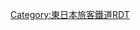 {{Routemap|inline=<includeonly>yes</includeonly>|collapse=yes|title=常磐緩行線|title-bg=#808080|title-color=white|map=
\\\\tSTR~~ ~~[[東京地下鐵]]：[[千代田線]]
\\\STR+r\tSTR~~ ~~[[常磐快速線]]
\\STR+r\STR\tSTR~~ ~~[[筑波快線]]
\STR+r\STR\STR\tSTR~~ ~~東京地下鐵：[[日比谷線]]
\ABZg+r\STR\STR\tSTR~~ ~~[[東武鐵道|東武]]：[[伊勢崎線]]
\BHF!~HUBaq\BHF!~HUBq\BHF!~HUBq\tBHF!~HUBeq~~ ~~[[北千住站|北千住]]
\STR\STR\STR\tSTRe
\hKRZWae\hKRZWae\hKRZWae\hKRZWae~~ ~~[[荒川 (關東)|荒川]]
\HST\tSTRa\STR\STR~~ ~~[[小菅站|小菅]]
\STRl\tKRZ\KRZu\KRZu~~ ~~東武：伊勢崎線
\\tSTRl\KRZt\KRZt~~ ~~筑波快線
\\\STR\STR!~POINTERg@fq~~ ~~&uarr;東京地下鐵：千代田線
\\\STR\BHF+GRZq~~0.0~~JL19 '''[[綾瀨站|綾瀨]]'''
\\\STR\ABZgl~~ ~~東京地下鐵：千代田線支線
\\\STR\STR!~POINTERg@fq~~ ~~&darr;常磐緩行線
\\\STR!~POINTERg@fq\STR~~ ~~ 常磐快速線
\\\STR\BHF~~2.2~~JL20 '''[[龜有站|龜有]]'''
\\\hKRZWae\hKRZWae~~ ~~[[中川]]
\\\ABZg+r\STR~~ ~~[[總武本線|新金線]]（貨物線）
\STRq\KBHFeq!~HUBaq\BST!~HUBq\BHF!~HUBeq~~4.1~~JL21 '''[[金町站|金町]]'''
\\\STR\STR~~ ~~京成：[[金町線]]
\\\hKRZWae+GRZq\hKRZWae+GRZq~~ ~~[[江戶川]]
\\STR+l\KRZu\STRr~~ ~~[[東京都]]/[[千葉縣]]
KDSTaq\ABZg+r\STR~~ ~~{{link-ja|松戶車輛中心|松戸車両センター}}
\KRWgl\KRWg+r
KBHFa!~HUBaq\BHF!~HUBq\BHF!~HUBeq~~8.0~~JL22 '''[[松戶站|松戶]]'''
STRr\STR\STR~~ ~~[[新京成線]]
\BHF\STR~~10.1~~JL23 '''[[北松戶站|北松戶]]'''
\\BHF!~HUBaq\BST!~HUBq\KBHFa!~HUBeq~~11.4~~JL24 '''[[馬橋站|馬橋]]'''
\\\STR\ABZgl\KRZu\STR+r
\\HUBrg\BHF!~HUBeq\STR\STR\STR~~13.0~~JL25 '''[[新松戶站|新松戶]]'''
\\\BHFq!~HUBe\KRZu\KRZu\KRZu\KRZu\ABZq+l~~ ~~[[武藏野線]]
\\\\STR\STR\HST\ABZl+l\STRr~~ ~~[[幸谷站|幸谷]]
\\\STR\ABZg+l\KRZu\STRr~~ ~~[[流鐵]]：[[流山線]]
\BHF\STR~~14.3~~JL26 '''[[北小金站|北小金]]'''
\BHF\STR~~16.8~~JL27 '''[[南柏站|南柏]]'''
\\KRZu\KRZu\ABZ+lr~~ ~~東武[[野田線]]
\\BHF!~HUBaq\BHF!~HUBq\KBHFe!~HUBeq~~19.2~~JL28 '''[[柏站|柏]]'''
\BHF\BST~~21.5~~JL29 '''[[北柏站|北柏]]'''
\BHF!~HUBaq\BHF!~HUBeq~~23.6~~JL30 '''[[我孫子站 (千葉縣)|我孫子]]'''
\KRZu\ABZgr~~ ~~[[成田線]]
\BS2+l\BS2+lr\BS2+r~~ ~~{{link-ja|松戶車輛中心|松戸車両センター}}
\BS2l\KDSTe!~BS2c23\BS2r~~ ~~我孫子派出所
\BHF!~HUBaq\BHF!~HUBeq~~26.3~~JL31 '''[[天王台站|天王台]]'''
\hKRZWae+GRZq\hKRZWae+GRZq~~ ~~[[利根川]]
\STR\STR~~ ~~千葉縣/[[茨城縣]]
\\KBHFe!~HUBaq\BHF!~HUBq\KBHFa!~HUBeq~~29.7~~JL32 '''[[取手站|取手]]'''
\\\STR\STRl~~ ~~[[關東鐵道]][[常總線]]
\\STR~~ ~~[[常磐線]]
|bottom={{navbar|常磐緩行線RDT}}
}}<noinclude>{{rdt intro|[[常磐緩行線]]}}

[[Category:東日本旅客鐵道RDT]]
[[Category:常磐緩行線| ]]

</noinclude>